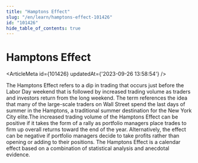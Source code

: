 ```yaml
---
title: "Hamptons Effect"
slug: "/en/learn/hamptons-effect-101426"
id: "101426"
hide_table_of_contents: true
---
```



# Hamptons Effect

<ArticleMeta id={101426} updatedAt={'2023-09-26 13:58:54'} />
<div className='border-solid border-b border-t-0 my-4 border-[var(--ifm-color-gray-300)]' />

The Hamptons Effect refers to a dip in trading that occurs just before the Labor Day weekend that is followed by increased trading volume as traders and investors return from the long weekend. The term references the idea that many of the large-scale traders on Wall Street spend the last days of summer in the Hamptons, a traditional summer destination for the New York City elite.The increased trading volume of the Hamptons Effect can be positive if it takes the form of a rally as portfolio managers place trades to firm up overall returns toward the end of the year. Alternatively, the effect can be negative if portfolio managers decide to take profits rather than opening or adding to their positions. The Hamptons Effect is a calendar effect based on a combination of statistical analysis and anecdotal evidence.
